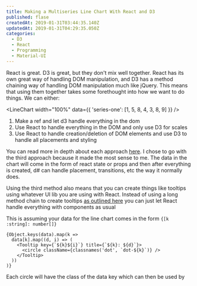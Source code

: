 ```yaml
---
title: Making a Multiseries Line Chart With React and D3
published: flase
createdAt: 2019-01-31T03:44:35.140Z
updatedAt: 2019-01-31T04:29:35.050Z
categories:
  - D3
  - React
  - Programming
  - Material-UI
---
```


React is great. D3 is great, but they don't mix well together. React has its own great way of handling DOM manipulation,
and D3 has a method chaining way of handling DOM manipulation much like jQuery. This means that using them together
takes some forethought into how we want to do things. We can either:

<LineChart width="100%" data={{ 'series-one': [1, 5, 8, 4, 3, 8, 9] }} />

1. Make a ref and let d3 handle everything in the dom
2. Use React to handle everything in the DOM and only use D3 for scales
3. Use React to handle creation/deletion of DOM elements and use D3 to handle all placements and styling

You can read more in depth about each approach [here](https://frontendcharts.com/react-d3-integrate/). I chose to go
with the third approach because it made the most sense to me. The data in the chart will come in the form of react state
or props and then after everything is created, d# can handle placement, transitions, etc the way it normally does.

Using the third method also means that you  can create things like tooltips using whatever UI lib you are using with
React. Instead of using a long method chain to create tooltips [as outlined
here](http://bl.ocks.org/d3noob/a22c42db65eb00d4e369) you can just let React handle everything with components as usual

This is assuming your data for the line chart comes in the form `{[k :string]: number[]}`

```tsx
{Object.keys(data).map(k =>
  data[k].map((d, i) => (
    <Tooltip key={`${k}${i}`} title={`${k}: ${d}`}>
      <circle className={classnames('dot', `dot-${k}`)} />
    </Tooltip>
  ))
)}
```

Each circle will have the class of the data key which can then be used by
